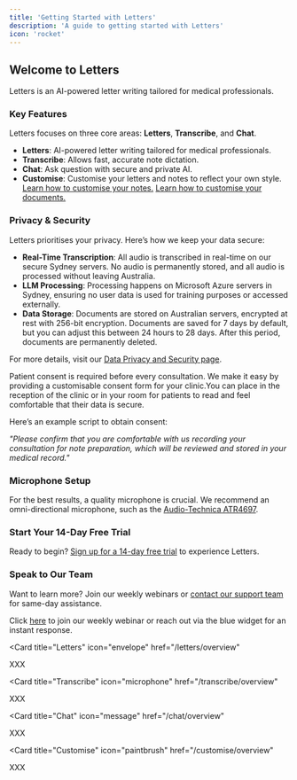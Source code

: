 ```yaml
---
title: 'Getting Started with Letters'
description: 'A guide to getting started with Letters'
icon: 'rocket'
---
```


## Welcome to Letters

Letters is an AI-powered letter writing tailored for medical professionals.

### Key Features

Letters focuses on three core areas: **Letters**, **Transcribe**, and **Chat**.

- **Letters**: AI-powered letter writing tailored for medical professionals.
- **Transcribe**: Allows fast, accurate note dictation.
- **Chat**: Ask question with secure and private AI.
- **Customise**: Customise your letters and notes to reflect your own style. [Learn how to customise your notes.](#) [Learn how to customise your documents.](#)

### Privacy & Security

<AccordionGroup>

<Accordion icon="shield" title="Privacy & Security Overview">
Letters prioritises your privacy. Here’s how we keep your data secure:

- **Real-Time Transcription**: All audio is transcribed in real-time on our secure Sydney servers. No audio is permanently stored, and all audio is processed without leaving Australia.
- **LLM Processing**: Processing happens on Microsoft Azure servers in Sydney, ensuring no user data is used for training purposes or accessed externally.
- **Data Storage**: Documents are stored on Australian servers, encrypted at rest with 256-bit encryption. Documents are saved for 7 days by default, but you can adjust this between 24 hours to 28 days. After this period, documents are permanently deleted.

For more details, visit our [Data Privacy and Security page](#).

</Accordion>
<Accordion icon="person" title="Patient Consent">

Patient consent is required before every consultation. We make it easy by providing a customisable consent form for your clinic.You can place in the reception of the clinic or in your room for patients to read and feel comfortable that their data is secure. 

Here’s an example script to obtain consent: 

*"Please confirm that you are comfortable with us recording your consultation for note preparation, which will be reviewed and stored in your medical record."*
</Accordion>

</AccordionGroup>

### Microphone Setup

For the best results, a quality microphone is crucial. We recommend an omni-directional microphone, such as the [Audio-Technica ATR4697](#).

### Start Your 14-Day Free Trial

Ready to begin? [Sign up for a 14-day free trial](#) to experience Letters.

### Speak to Our Team

Want to learn more? Join our weekly webinars or [contact our support team](#) for same-day assistance.

Click [here](#) to join our weekly webinar or reach out via the blue widget for an instant response.

<CardGroup>

<Card title="Letters" 
  icon="envelope" 
  href="/letters/overview"
  >
  XXX
</Card>

<Card
  title="Transcribe"
  icon="microphone"
  href="/transcribe/overview"
>
  XXX
</Card>

<Card
  title="Chat"
  icon="message"
  href="/chat/overview"
>
  XXX
</Card>

<Card
  title="Customise"
  icon="paintbrush"
  href="/customise/overview"
>
  XXX
</Card>

</CardGroup>
